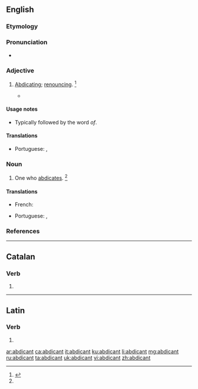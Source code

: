 ==English==

===Etymology===
{{suffix|abdicate|ant|lang=en}}

===Pronunciation===
* {{a|US}} {{IPA|/ˈæb.dɪ.kn̩t/|lang=en}}

===Adjective===
{{en-adj}}

# {{lb|en|rare}} [[abdicating|Abdicating]]; [[renouncing]]. {{defdate|Mid 17<sup>th</sup> century.}}<ref name=SOED>{{R:SOED5|page=1}}</ref>
#* {{quote-book|author=Whitlock|title=Manners of the English|passage=monks '''abdicant''' of their orders}}

====Usage notes====
* Typically followed by the word ''of''.

====Translations====
{{trans-top|who abdicates}}
* Portuguese: {{t|pt|abdicante}}, {{t|pt|abdicador}}
{{trans-mid}}
{{trans-bottom}}

===Noun===
{{en-noun}}

# One who [[abdicates]]. {{defdate|Mid 17<sup>th</sup> century.}}<ref name=SOED/>

====Translations====
{{trans-top|one who abdicates}}
* French: {{t+|fr|abdicataire}}
{{trans-mid}}
* Portuguese: {{t|pt|abdicador|m}}, {{t|pt|abdicante|m-f}}
{{trans-bottom}}

===References===
<references/>

----

==Catalan==

===Verb===
{{head|ca|verb form}}

# {{ca-verb form of|m=ptc|t=pres|abdicar}}

----

==Latin==

===Verb===
{{la-verb-form|abdicant}}

# {{inflection of|abdicō||3|p|pres|actv|indc|lang=la}}

[[ar:abdicant]]
[[ca:abdicant]]
[[it:abdicant]]
[[ku:abdicant]]
[[li:abdicant]]
[[mg:abdicant]]
[[ru:abdicant]]
[[ta:abdicant]]
[[uk:abdicant]]
[[vi:abdicant]]
[[zh:abdicant]]